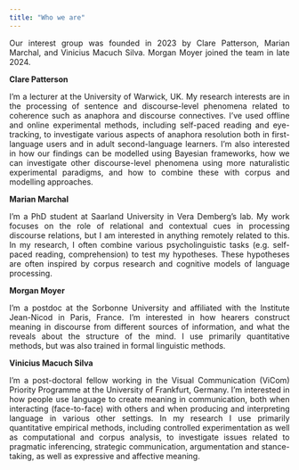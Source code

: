 ```yaml
---
title: "Who we are"
---
```


<style>
body {
  text-align: justify}

h1 {
  text-align: center
}
</style>

Our interest group was founded in 2023 by Clare Patterson, Marian Marchal, and Vinicius Macuch Silva. Morgan Moyer joined the team in late 2024.

**Clare Patterson**

I’m a lecturer at the University of Warwick, UK. My research interests are in the processing of sentence and discourse-level phenomena related to coherence such as anaphora and discourse connectives. I’ve used offline and online experimental methods, including self-paced reading and eye-tracking, to investigate various aspects of anaphora resolution both in first-language users and in adult second-language learners. I’m also interested in how our findings can be modelled using Bayesian frameworks, how we can investigate other discourse-level phenomena using more naturalistic experimental paradigms, and how to combine these with corpus and modelling approaches.


**Marian Marchal**

I'm a PhD student at Saarland University in Vera Demberg's lab. My work focuses on the role of relational and contextual cues in processing discourse relations, but I am interested in anything remotely related to this. In my research, I often combine various psycholinguistic tasks (e.g. self-paced reading, comprehension) to test my hypotheses. These hypotheses are often inspired by corpus research and cognitive models of language processing.


**Morgan Moyer**

I'm a postdoc at the Sorbonne University and affiliated with the Institute Jean-Nicod in Paris, France. I'm interested in how hearers construct meaning in discourse from different sources of information, and what the reveals about the structure of the mind. I use primarily quantitative methods, but was also trained in formal linguistic methods. 


**Vinicius Macuch Silva**

I'm a post-doctoral fellow working in the Visual Communication (ViCom) Priority Programme at the University of Frankfurt, Germany. I'm interested in how people use language to create meaning in communication, both when interacting (face-to-face) with others and when producing and interpreting language in various other settings. In my research I use primarily quantitative empirical methods, including controlled experimentation as well as computational and corpus analysis, to investigate issues related to pragmatic inferencing, strategic communication, argumentation and stance-taking, as well as expressive and affective meaning.
